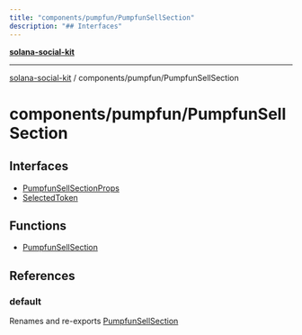 ```yaml
---
title: "components/pumpfun/PumpfunSellSection"
description: "## Interfaces"
---
```


[**solana-social-kit**](../../../README.mdx)

***

[solana-social-kit](../../../README.mdx) / components/pumpfun/PumpfunSellSection

# components/pumpfun/PumpfunSellSection

## Interfaces

- [PumpfunSellSectionProps](interfaces/PumpfunSellSectionProps.mdx)
- [SelectedToken](interfaces/SelectedToken.mdx)

## Functions

- [PumpfunSellSection](functions/PumpfunSellSection.mdx)

## References

### default

Renames and re-exports [PumpfunSellSection](functions/PumpfunSellSection.mdx)
